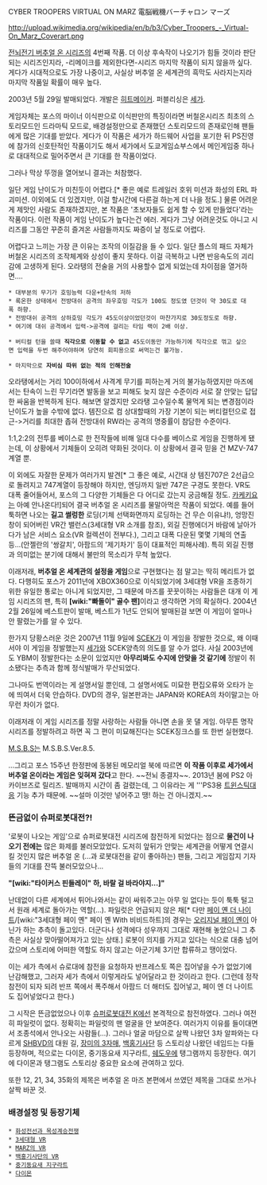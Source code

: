 CYBER TROOPERS VIRTUAL ON MARZ
電脳戦機バーチャロン マーズ

http://upload.wikimedia.org/wikipedia/en/b/b3/Cyber_Troopers_-_Virtual-On_Marz_Coverart.png

[[전뇌전기 버추얼 온 시리즈]]의 4번째 작품. 더 이상 후속작이 나오기가 힘들 것이라 판단되는 시리즈인지라, -리메이크를 제외한다면-시리즈 마지막 작품이 되지 않을까 싶다. 게다가 시대적으로도 가장 나중이고, 사실상 버추얼 온 세계관의 흑막도 사라지는지라 마지막 작품일 확률이 매우 높다.

2003년 5월 29일 발매되었다. 개발은 [[히트메이커]]. 퍼블리싱은 [[세가]].

게임자체는 포스의 마이너 이식판으로 이식판만의 특징이라면 버철온시리즈 최초의 스토리모드인 드라마틱 모드로, 배경설정만으로 존재했던 스토리모드의 존재로인해 팬들에게 많은 기대를 받았다. 게다가 이 작품은 세가가 하드웨어 사업을 포기한 뒤 PS진영에 참가의 신호탄적인 작품이기도 해서 세가에서 도쿄게임쇼부스에서 메인게임중 하나로 대대적으로 밀어주면서 큰 기대를 한 작품이었다. 

그러나 막상 뚜껑을 열어보니 결과는 처참했다.

일단 게임 난이도가 미친듯이 어렵다.[* 좋은 예로 트레일러 호위 미션과 화성의 ERL 파괴미션. 이외에도 더 있겠지만, 이걸 할시간에 다른걸 하는게 더 나을 정도.] 물론 어려운게 제맛인 사람도 존재하겠지만, 본 작품은 '초보자들도 쉽게 할 수 있게 만들었다'라는 작품이다. 이런 작품이 게임 난이도가 높다는건 에러. 게다가 그냥 어려운것도 아니고 시리즈를 그동안 꾸준히 즐겨온 사람들까지도 짜증이 날 정도로 어렵다. 

어렵다고 느끼는 가장 큰 이유는 조작의 이질감을 들 수 있다. 일단 플스의 패드 자체가 버철온 시리즈의 조작체계와 상성이 좋지 못하다. 이걸 극복하고 나면 반응속도의 괴리감에 고생하게 된다. 오라탱의 전술을 거의 사용할수 없게 되었는데 차이점을 열거하면....

 * 대부분의 무기가 호밍능력 다운+탄속의 저하
 * 록온한 상태에서 전방대쉬 공격의 좌우호밍 각도가 100도 정도였 던것이 약 30도로 대폭 하향.
 * 전방대쉬 공격의 상하호밍 각도가 45도이상이었던것이 마찬가지로 30도정도로 하향.
 * 여기에 대쉬 공격에서 입력->공격에 걸리는 타임 랙이 2배 이상.  

 * 버티컬 턴을 쓸때 '''직각으로 이동할 수 없고''' 45도이동만 가능하기에 직각으로 꺾고 싶으면 입력을 두번 해주어야하며 당연히 회피용으로 써먹는건 불가능. 

 * 마지막으로 '''자비심 따위 없는 적의 인해전술'''
 
오라탱에서는 거리 100이하에서 사격계 무기를 피하는게 거의 불가능하였지만 마즈에서는 탄속이 느린 무기라면 발동을 보고 피해도 늦지 않은 수준이라 서로 잘 안맞는 답답한 싸움을 반복하게 된다. 해보면 알겠지만 오라탱 고수일수록 물먹게 되는 변경점이라 난이도가 높을 수밖에 없다. 템진으로 컴 상대할때의 가장 기본이 되는 버티컬턴으로 접근->거리를 최대한 좁혀 전방대쉬 RW라는 공격의 명중률이 참담한 수준이다. 

1:1,2:2의 전투를 베이스로 한 전작들에 비해 일대 다수를 베이스로 게임을 진행하게 됐는데, 이 상황에서 기체들이 오히려 약화된 것이다. 이 상황에서 결국 믿을 건 MZV-747계열 뿐. 

이 외에도 자잘한 문제가 여러가지 발견[* 그 좋은 예로, 시간대 상 템진707은 2선급으로 돌려지고 747계열이 등장해야 하지만, 엔딩까지 일반 747은 구경도 못한다. VR도 대폭 줄어들어서, 포스의 그 다양한 기체들은 다 어디로 갔는지 궁금해질 정도. [[카케키요]]는 아예 안나온다!]되어 결국 버추얼 온 시리즈를 물말아먹은 작품이 되었다. 예를 들어 툭하면 나오는 '''길고 썰렁한''' 로딩(기체 선택화면까지 로딩하는 건 무슨 이유냐!), 엉망진창이 되어버린 VR간 밸런스(3세대형 VR 소개를 참조), 외길 진행에더거 바람에 날아가다가 남은 서비스 요소(VR 컬렉션이 전부다.), 그리고 대폭 다운된 몇몇 기체의 연출 등...(안젤란의 '쌍갈치', 아팜드의 '제기차기' 등이 대표적인 피해사례). 특히 외길 진행과 의미없는 분기에 대해서 불만의 목소리가 무척 높았다.

이래저래, '''버추얼 온 세계관의 설정을 게임'''으로 구현했다는 점 말고는 딱히 메리트가 없다. 다행히도 포스가 2011년에 XBOX360으로 이식되었기에 3세대형 VR을 조종하기 위한 유일한 통로는 아니게 되었지만, 그 때문에 마즈를 꿋꿋이하는 사람들은 대개 이 게임 시리즈의 팬, 특히 '''[wiki:"빠돌이" 골수 팬]'''이라고 생각하면 거의 확실하다. 2004년 2월 26일에 베스트판이 발매, 베스트가 1년도 안되어 발매된걸 보면 이 게임이 얼마나 안 팔렸는가를 알 수 있다.

한가지 당황스러운 것은 2007년 11월 9일에 [[SCEK]]가 이 게임을 정발한 것으로, 왜 이때서야 이 게임을 정발했는지 [[세가]]와 SCEK양측의 의도를 알 수가 없다. 사실 2003년에도 YBM이 정발한다는 소문이 있었지만 '''아무리봐도 수지에 안맞을 것 같기에''' 정발이 취소됐다는 추측과 함께 정식발매가 무산되었다.

그나마도 번역이라는 게 설명서일 뿐인데, 그 설명서에도 미묘한 편집오류와 오타가 눈에 띄여서 더욱 안습하다. DVD의 경우, 일본판과는 JAPAN와 KOREA의 차이말고는 아무런 차이가 없다.

이래저래 이 게임 시리즈를 정말 사랑하는 사람들 아니면 손을 못 댈 게임.
아무튼 명작 시리즈를 정발하려고 하면 꼭 그 편이 미묘해진다는 SCEK징크스를 또 한번 실현했다.

[[M.S.B.S]]는 M.S.B.S.Ver.8.5.

...그리고 포스 15주년 한정판에 동봉된 메모리얼 북에 따르면 '''이 작품 이후로 세가에서 버추얼 온이라는 게임은 잊혀져 갔다'''고 한다. ~~전뇌 종결자~~.
2013년 봄에 PS2 아카이브즈로 릴리즈. 발매까지 시간이 좀 걸렸는데, 그 이유라는 게 '''PS3용 [[트윈스틱]]대응 기능 추가 때문에. ~~설마 이것만 넣어주고 땡! 하는 건 아니겠지.~~

=== 뜬금없이 슈퍼로봇대전?! ===
'로봇이 나오는 게임'으로 슈퍼로봇대전 시리즈에 참전하게 되었다는 점으로 '''물건이 나오기 전에는''' 많은 화제를 불러모았었다. 도저히 앞뒤가 안맞는 세계관을 어떻게 연결시킬 것인지 많은 버추얼 온 (...과 로봇대전을 같이 좋아하는) 팬들, 그리고 게임잡지 기자들의 기대를 잔뜩 불러모았으나...

'''"[wiki:"타이커스 핀들레이" 하, 바랄 걸 바라야지...]"'''

난데없이 다른 세계에서 튀어나와서는 같이 싸워주고는 아무 일 없다는 듯이 툭툭 털고서 원래 세계로 돌아가는 역할(…). 파일럿은 언급되지 않은 채[* 다만 [[페이 옌 더 나이트]]/[wiki:"3세대형 페이 옌" 페이 옌 With 비비드하트]의 경우는 [[오리지널 페이 옌]]이 아닌가 하는 추측이 돌고있다. 더군다나 성격에다 성우까지 그대로 재현해 놓았으니 그 추측은 사실상 맞아떨어져가고 있는 상태.] 로봇이 의지를 가지고 있다는 식으로 대충 넘어갔으며 스토리에 어떠한 역할도 하지 않고는 아군기체 3기만 합류하고 땡이었다.

이는 세가 측에서 슈로대에 참전을 요청하자 반프레스토 쪽은 집어넣을 수가 없었기에 난감해했고, 그러자 세가 측에서 이렇게라도 넣어달라고 한 것이라고 한다. (그런데 정작 참전이 되자 되려 반프 쪽에서 폭주해서 아팜드 더 해터도 집어넣고, 페이 엔 더 나이트도 집어넣었다고 한다.)

그 시작은 뜬금없었으나 이후 [[슈퍼로봇대전 K]]에선 본격적으로 참전하였다. 그러나 여전히 파일럿이 없다. 정확히는 파일럿의 맨 얼굴을 안 보여준다. 여러가지 이유를 들이대면서 조종석에서 안나오는 사람들(…). 그러나 얼굴 마담으로 살짝 나왔던 3차 알파와는 다르게 [[SHBVD]]의 대원 길, [[장미의 3자매]], [[백홍기사단]] 등 스토리상 나왔던 네임드는 다들 등장하며, 적으로는 다이몬, 중기동요새 지구라트, [[쉐도우]]에 탱그램까지 등장한다. 여기에 다이몬과 탱그램도 스토리상 중요한 요소에 관여하고 있다.

또한 12, 21, 34, 35화의 제목은 버추얼 온 마즈 본편에서 쓰였던 제목을 그대로 쓰거나 살짝 바꾼 것.

=== 배경설정 및 등장기체 === 
 * [[화성전선과 목성계승전쟁]]
 * [[3세대형 VR]]
 * [[MARZ의 VR]]
 * [[백홍기사단의 VR]]
 * [[중기동요새 지구라트]]
 * [[다이몬]]
